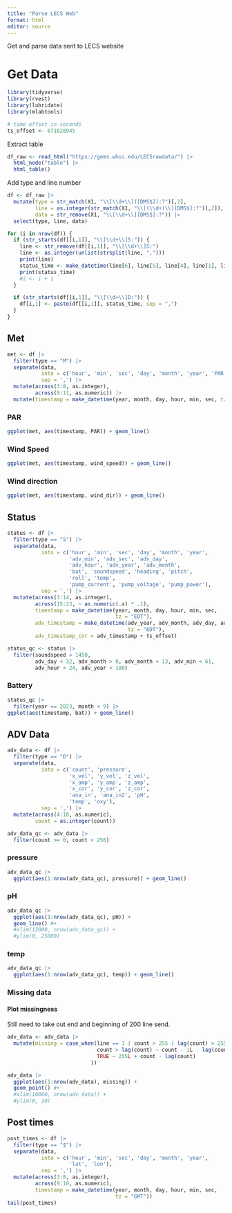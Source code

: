 ```yaml
---
title: "Parse LECS Web"
format: html
editor: source
---
```


Get and parse data sent to LECS website

# Get Data

```r
library(tidyverse)
library(rvest)
library(lubridate)
library(mlabtools)

# time offset in seconds
ts_offset <- 671628945
```

Extract table

```r
df_raw <- read_html("https://gems.whoi.edu/LECSrawdata/") |> 
  html_node("table") |> 
  html_table()
```

Add type and line number

```r
df <- df_raw |> 
  mutate(type = str_match(X1, "\\[\\d+\\]([DMS$]):?")[,2],
         line = as.integer(str_match(X1, "\\[(\\d+)\\][DMS$]:?")[,2]),
         data = str_remove(X1, "\\[\\d+\\][DMS$]:?")) |> 
  select(type, line, data)
```


```r
for (i in nrow(df)) {
  if (str_starts(df[[i,1]], "\\[\\d+\\]S:")) {
    line <- str_remove(df[[i,1]], "\\[\\d+\\]S:")
    line <- as.integer(unlist(strsplit(line, ",")))
    print(line)
    status_time <- make_datetime(line[6], line[5], line[4], line[1], line[2], line[3])
    print(status_time)
    #i <- i + 1
  }

  if (str_starts(df[[i,1]], "\\[\\d+\\]D:")) {
    df[i,1] <- paste(df[[i,1]], status_time, sep = ",")
  }
}
```

## Met

```r
met <- df |> 
  filter(type == "M") |> 
  separate(data, 
           into = c('hour', 'min', 'sec', 'day', 'month', 'year', 'PAR', 'wind_speed', 'wind_dir'), 
           sep = ',') |> 
  mutate(across(3:8, as.integer),
         across(9:11, as.numeric)) |> 
  mutate(timestamp = make_datetime(year, month, day, hour, min, sec, tz = "EDT"))
```

### PAR

```r
ggplot(met, aes(timestamp, PAR)) + geom_line()
```

### Wind Speed

```r
ggplot(met, aes(timestamp, wind_speed)) + geom_line()
```

### Wind direction

```r
ggplot(met, aes(timestamp, wind_dir)) + geom_line()
```

## Status

```r
status <- df |> 
  filter(type == "S") |> 
  separate(data, 
           into = c('hour', 'min', 'sec', 'day', 'month', 'year',
                    'adv_min', 'adv_sec', 'adv_day', 
                    'adv_hour', 'adv_year', 'adv_month',
                    'bat', 'soundspeed', 'heading', 'pitch', 
                    'roll', 'temp', 
                    'pump_current', 'pump_voltage', 'pump_power'),
           sep = ',') |>
  mutate(across(3:14, as.integer),
         across(15:23, ~ as.numeric(.x) * .1),
         timestamp = make_datetime(year, month, day, hour, min, sec,
                                   tz = "EDT"),
         adv_timestamp = make_datetime(adv_year, adv_month, adv_day, adv_hour, adv_min, adv_sec, 
                                       tz = "EDT"),
         adv_timestamp_cor = adv_timestamp + ts_offset)

status_qc <- status |> 
  filter(soundspeed > 1450, 
         adv_day < 32, adv_month > 0, adv_month < 13, adv_min < 61, 
         adv_hour < 24, adv_year < 100)
```

### Battery

```r
status_qc |> 
  filter(year == 2023, month < 9) |> 
ggplot(aes(timestamp, bat)) + geom_line()
```

## ADV Data

```r
adv_data <- df |> 
  filter(type == "D") |> 
  separate(data, 
           into = c('count', 'pressure', 
                    'x_vel', 'y_vel', 'z_vel',
                    'x_amp', 'y_amp', 'z_amp',
                    'x_cor', 'y_cor', 'z_cor',
                    'ana_in', 'ana_in2', 'pH', 
                    'temp', 'oxy'),
           sep = ',') |>
  mutate(across(4:18, as.numeric),
         count = as.integer(count))

adv_data_qc <- adv_data |> 
  filter(count >= 0, count < 256) 
```

### pressure

```r
adv_data_qc |> 
  ggplot(aes(1:nrow(adv_data_qc), pressure)) + geom_line()
```

### pH

```r
adv_data_qc |> 
  ggplot(aes(1:nrow(adv_data_qc), pH)) +
  geom_line() #+
  #xlim(12000, nrow(adv_data_qc)) +
  #ylim(0, 25000)
```

### temp

```r
adv_data_qc |> 
  ggplot(aes(1:nrow(adv_data_qc), temp)) + geom_line()
```

### Missing data

#### Plot missingness

Still need to take out end and beginning of 200 line send.

```r
adv_data <- adv_data |> 
  mutate(missing = case_when(line == 1 | count > 255 | lag(count) > 255 ~ NA_integer_,
                             count > lag(count) ~ count - 1L - lag(count),
                             TRUE ~ 255L + count - lag(count)
                           ))

adv_data |> 
  ggplot(aes(1:nrow(adv_data), missing)) +
  geom_point() #+
  #xlim(10000, nrow(adv_data)) +
  #ylim(0, 10)
```



## Post times

```r
post_times <- df |> 
  filter(type == "$") |> 
  separate(data, 
           into = c('hour', 'min', 'sec', 'day', 'month', 'year',
                    'lat', 'lon'),
           sep = ',') |>
  mutate(across(3:8, as.integer),
         across(9:10, as.numeric),
         timestamp = make_datetime(year, month, day, hour, min, sec,
                                   tz = "GMT"))
tail(post_times)
```

